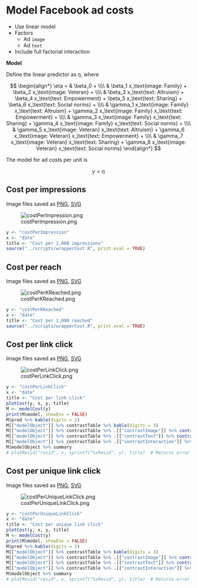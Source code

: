 # Model Facebook ad costs

* Use linear model
* Factors
  * Ad `image`
  * Ad `text`
* Include full factorial interaction

**Model**

Define the linear predictor as $\eta$, where

$$
\begin{align*}
\eta = & \beta_0 + \\\\
       & \beta_1 x_\text{image: Family} + 
         \beta_2 x_\text{image: Veteran} + \\\\
       & \beta_3 x_\text{text: Altruism} + 
         \beta_4 x_\text{text: Empowerment} + 
         \beta_5 x_\text{text: Sharing} + 
         \beta_6 x_\text{text: Social norms} + \\\\
       & \gamma_1 x_\text{image: Family} x_\text{text: Altruism} + 
         \gamma_2 x_\text{image: Family} x_\text{text: Empowerment} +  \\\\
       & \gamma_3 x_\text{image: Family} x_\text{text: Sharing} + 
         \gamma_4 x_\text{image: Family} x_\text{text: Social norms} + \\\\
       & \gamma_5 x_\text{image: Veteran} x_\text{text: Altruism} + 
         \gamma_6 x_\text{image: Veteran} x_\text{text: Empowerment} +  \\\\
       & \gamma_7 x_\text{image: Veteran} x_\text{text: Sharing} + 
         \gamma_8 x_\text{image: Veteran} x_\text{text: Social norms}
\end{align*}
$$

The model for ad costs per unit is

$$
y = \eta
$$


## Cost per impressions

Image files saved as [PNG](../figures/costPerImpression.png), [SVG](../figures/costPerImpression.svg)

![costPerImpression.png](../figures/costPerImpression.png)

```r
y <- "costPerImpression"
x <- "date"
title <- "Cost per 1,000 impressions"
source("../scripts/wrapperCost.R", print.eval = TRUE)
```


## Cost per reach

Image files saved as [PNG](../figures/costPerKReached.png), [SVG](../figures/costPerKReached.svg)

![costPerKReached.png](../figures/costPerKReached.png)

```r
y <- "costPerKReached"
x <- "date"
title <- "Cost per 1,000 reached"
source("../scripts/wrapperCost.R", print.eval = TRUE)
```


## Cost per link click

Image files saved as [PNG](../figures/costPerLinkClick.png), [SVG](../figures/costPerLinkClick.svg)

![costPerLinkClick.png](../figures/costPerLinkClick.png)

```r
y <- "costPerLinkClick"
x <- "date"
title <- "Cost per link click"
plotCost(y, x, y, title)
M <- modelCost(y)
print(M$model, showEnv = FALSE)
M$pred %>% kable(digits = 2)
M[["modelObject"]] %>% contrastTable %>% kable(digits = 3)
M[["modelObject"]] %>% contrastTable %>% .[["contrastImage"]] %>% contrastHeatmap(sprintf("%sContrastHeatmapImage", y))
M[["modelObject"]] %>% contrastTable %>% .[["contrastText"]] %>% contrastHeatmap(sprintf("%sContrastHeatmapText", y))
M[["modelObject"]] %>% contrastTable %>% .[["contrastInteraction"]] %>% contrastHeatmap(sprintf("%sContrastHeatmapInteraction", y))
M$modelObject %>% summary
# plotResid("resid", x, sprintf("%sResid", y), title)  # Returns error
```


## Cost per unique link click

Image files saved as [PNG](../figures/costPerUniqueLinkClick.png), [SVG](../figures/costPerUniqueLinkClick.svg)

![costPerUniqueLinkClick.png](../figures/costPerUniqueLinkClick.png)

```r
y <- "costPerUniqueLinkClick"
x <- "date"
title <- "Cost per unique link click"
plotCost(y, x, y, title)
M <- modelCost(y)
print(M$model, showEnv = FALSE)
M$pred %>% kable(digits = 2)
M[["modelObject"]] %>% contrastTable %>% kable(digits = 3)
M[["modelObject"]] %>% contrastTable %>% .[["contrastImage"]] %>% contrastHeatmap(sprintf("%sContrastHeatmapImage", y))
M[["modelObject"]] %>% contrastTable %>% .[["contrastText"]] %>% contrastHeatmap(sprintf("%sContrastHeatmapText", y))
M[["modelObject"]] %>% contrastTable %>% .[["contrastInteraction"]] %>% contrastHeatmap(sprintf("%sContrastHeatmapInteraction", y))
M$modelObject %>% summary
# plotResid("resid", x, sprintf("%sResid", y), title)  # Returns error
```
